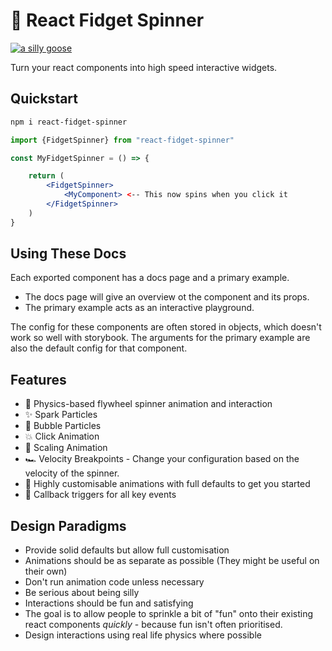 
<Meta title="Welcome" />

# 🪿 React Fidget Spinner

[![a silly goose](https://i.giphy.com/media/v1.Y2lkPTc5MGI3NjExMXFtdWc1eDVxcGd6dzMzbTI2ejV5bm1nbXZqa2w2cDRlM3VnZDZzeSZlcD12MV9pbnRlcm5hbF9naWZfYnlfaWQmY3Q9Zw/p00fPNBjCUAKqogAyr/giphy.gif)](#)

Turn your react components into high speed interactive widgets.

## Quickstart

```bash
npm i react-fidget-spinner
```

```jsx
import {FidgetSpinner} from "react-fidget-spinner"

const MyFidgetSpinner = () => {

    return (
        <FidgetSpinner>
            <MyComponent> <-- This now spins when you click it
        </FidgetSpinner>
    )
}
```

## Using These Docs

Each exported component has a docs page and a primary example.

- The docs page will give an overview ot the component and its props.
- The primary example acts as an interactive playground.

The config for these components are often stored in objects, which doesn't work so well with storybook.
The arguments for the primary example are also the default config for that component.


## Features

- 🎡 Physics-based flywheel spinner animation and interaction
- ✨ Spark Particles
- 🫧 Bubble Particles
- 💥 Click Animation
- 🦣 Scaling Animation
- 🏎️ Velocity Breakpoints - Change your configuration based on the velocity of the spinner.
- 🎨 Highly customisable animations with full defaults to get you started
- 🔫 Callback triggers for all key events


## Design Paradigms

- Provide solid defaults but allow full customisation
- Animations should be as separate as possible (They might be useful on their own)
- Don't run animation code unless necessary
- Be serious about being silly
- Interactions should be fun and satisfying
- The goal is to allow people to sprinkle a bit of "fun" onto their existing react components _quickly_ - because fun isn't often prioritised.
- Design interactions using real life physics where possible




